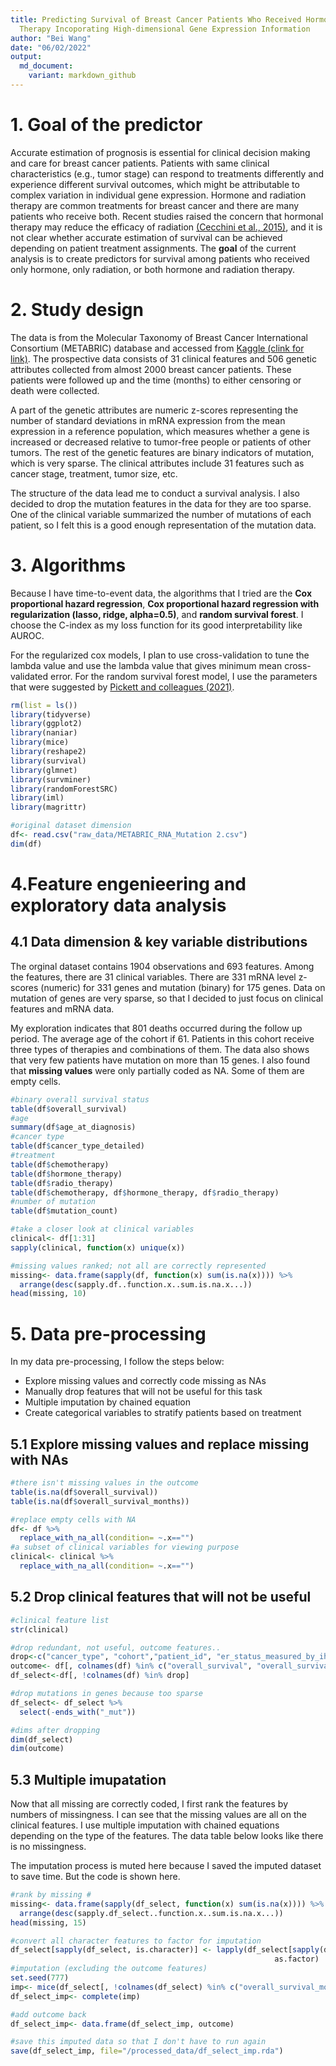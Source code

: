 ```yaml
---
title: Predicting Survival of Breast Cancer Patients Who Received Hormone and/or Radiation
  Therapy Incoporating High-dimensional Gene Expression Information
author: "Bei Wang"
date: "06/02/2022"
output:
  md_document:
    variant: markdown_github
---
```


# 1. Goal of the predictor

Accurate estimation of prognosis is essential for clinical decision making and care for breast cancer patients. Patients with same clinical characteristics (e.g., tumor stage) can respond to treatments differently and experience different survival outcomes, which might be attributable to complex variation in individual gene expression. Hormone and radiation therapy are common treatments for breast cancer and there are many patients who receive both. Recent studies raised the concern that hormonal therapy may reduce the efficacy of radiation [(Cecchini et al., 2015)](https://www.ncbi.nlm.nih.govpmc/articles/PMC4659580/#:~:text=However%2C%20when%20comparing%20radiation%20alone,outcomes%2C%20including%20survival%20and%20recurrence.), and it is not clear whether accurate estimation of survival can be achieved depending on patient treatment assignments. The **goal** of the current analysis is to create predictors for survival among patients who received only hormone, only radiation, or both hormone and radiation therapy.      

# 2. Study design

The data is from the Molecular Taxonomy of Breast Cancer International Consortium (METABRIC) database and accessed from [Kaggle (clink for link)](https://www.kaggle.com/datasets/raghadalharbi/breast-cancer-gene-expression-profiles-metabric). The prospective data consists of 31 clinical features and 506 genetic attributes collected from almost 2000 breast cancer patients. These patients were followed up and the time (months) to either censoring or death were collected. 

A part of the genetic attributes are numeric z-scores representing the number of standard deviations in mRNA expression from the mean expression in a reference population, which measures whether a gene is increased or decreased relative to tumor-free people or patients of other tumors. The rest of the genetic features are binary indicators of mutation, which is very sparse. The clinical attributes include 31 features such as cancer stage, treatment, tumor size, etc. 

The structure of the data lead me to conduct a survival analysis. I also decided to drop the mutation features in the data for they are too sparse. One of the clinical variable summarized the number of mutations of each patient, so I felt this is a good enough representation of the mutation data.    

# 3. Algorithms

Because I have time-to-event data, the algorithms that I tried are the **Cox proportional hazard regression**, **Cox proportional hazard regression with regularization (lasso, ridge, alpha=0.5)**, and **random survival forest**. I choose the C-index as my loss function for its good interpretability like AUROC. 

For the regularized cox models, I plan to use cross-validation to tune the lambda value and use the lambda value that gives minimum mean cross-validated error. For the random survival forest model, I use the parameters that were suggested by [Pickett and colleagues (2021)](https://bmcmedresmethodol.biomedcentral.com/articles/10.1186/s12874-021-01375-x#Tab1).    


```r
rm(list = ls())
library(tidyverse)
library(ggplot2)
library(naniar)
library(mice)
library(reshape2)
library(survival)
library(glmnet)
library(survminer)
library(randomForestSRC)
library(iml)
library(magrittr)
```

```r
#original dataset dimension
df<- read.csv("raw_data/METABRIC_RNA_Mutation 2.csv") 
dim(df)
```

# 4.Feature engenieering and exploratory data analysis

## 4.1 Data dimension & key variable distributions 

The orginal dataset contains 1904 observations and 693 features. Among the features, there are 31 clinical variables. There are 331 mRNA level z-scores (numeric) for 331 genes and mutation (binary) for 175 genes. Data on mutation of genes are very sparse, so that I decided to just focus on clinical features and mRNA data. 

My exploration indicates that 801 deaths occurred during the follow up period. The average age of the cohort if 61. Patients in this cohort receive three types of therapies and combinations of them. The data also shows that very few patients have mutation on more than 15 genes. I also found that **missing values** were only partially coded as NA. Some of them are empty cells. 

```r
#binary overall survival status
table(df$overall_survival)
#age 
summary(df$age_at_diagnosis)
#cancer type 
table(df$cancer_type_detailed)
#treatment 
table(df$chemotherapy)
table(df$hormone_therapy)
table(df$radio_therapy)
table(df$chemotherapy, df$hormone_therapy, df$radio_therapy)
#number of mutation 
table(df$mutation_count)
```

```r
#take a closer look at clinical variables 
clinical<- df[1:31]
sapply(clinical, function(x) unique(x))
```

```r
#missing values ranked; not all are correctly represented
missing<- data.frame(sapply(df, function(x) sum(is.na(x)))) %>% 
  arrange(desc(sapply.df..function.x..sum.is.na.x...))  
head(missing, 10)
```

# 5. Data pre-processing 

In my data pre-processing, I follow the steps below: 

- Explore missing values and correctly code missing as NAs
- Manually drop features that will not be useful for this task 
- Multiple imputation by chained equation
- Create categorical variables to stratify patients based on treatment 

## 5.1 Explore missing values and replace missing with NAs

```r
#there isn't missing values in the outcome 
table(is.na(df$overall_survival))
table(is.na(df$overall_survival_months))

#replace empty cells with NA 
df<- df %>% 
  replace_with_na_all(condition= ~.x=="")
#a subset of clinical variables for viewing purpose
clinical<- clinical %>% 
  replace_with_na_all(condition= ~.x=="")
```

## 5.2 Drop clinical features that will not be useful 

```r
#clinical feature list
str(clinical)
```

```r
#drop redundant, not useful, outcome features.. 
drop<-c("cancer_type", "cohort","patient_id", "er_status_measured_by_ihc", "her2_status_measured_by_snp6","nottingham_prognostic_index","death_from_cancer", "overall_survival", "overall_survival_months")
outcome<- df[, colnames(df) %in% c("overall_survival", "overall_survival_months")]
df_select<-df[, !colnames(df) %in% drop]

#drop mutations in genes because too sparse 
df_select<- df_select %>%
  select(-ends_with("_mut"))

#dims after dropping 
dim(df_select)
dim(outcome)
```

## 5.3 Multiple imupatation 

Now that all missing are correctly coded, I first rank the features by numbers of missingness. I can see that the missing values are all on the clinical features. I use multiple imputation with chained equations depending on the type of the features. The data table below looks like there is no missingness. 

The imputation process is muted here because I saved the imputed dataset to save time. But the code is shown here. 

```r
#rank by missing #
missing<- data.frame(sapply(df_select, function(x) sum(is.na(x)))) %>% 
  arrange(desc(sapply.df_select..function.x..sum.is.na.x...)) 
head(missing, 15)
```

```r
#convert all character features to factor for imputation
df_select[sapply(df_select, is.character)] <- lapply(df_select[sapply(df_select, is.character)], 
                                                           as.factor)
#imputation (excluding the outcome features)
set.seed(777)
imp<- mice(df_select[, !colnames(df_select) %in% c("overall_survival_months","overall_survival")], m=3, method = "pmm")
df_select_imp<- complete(imp)

#add outcome back
df_select_imp<- data.frame(df_select_imp, outcome)
```

```r
#save this imputed data so that I don't have to run again 
save(df_select_imp, file="/processed_data/df_select_imp.rda")
```
